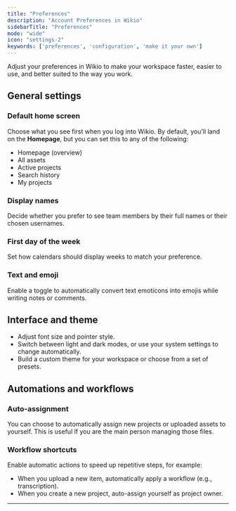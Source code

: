 ```yaml
---
title: "Preferences"
description: "Account Preferences in Wikio"
sidebarTitle: "Preferences"
mode: "wide"
icon: "settings-2"
keywords: ['preferences', 'configuration', 'make it your own']
---
```


Adjust your preferences in Wikio to make your workspace faster, easier to use, and better suited to the way you work.

## General settings

### Default home screen

Choose what you see first when you log into Wikio. By default, you’ll land on the **Homepage**, but you can set this to any of the following:

- Homepage (overview)
- All assets
- Active projects
- Search history
- My projects

### Display names

Decide whether you prefer to see team members by their full names or their chosen usernames.

### First day of the week

Set how calendars should display weeks to match your preference.

### Text and emoji

Enable a toggle to automatically convert text emoticons into emojis while writing notes or comments.

## Interface and theme

- Adjust font size and pointer style.
- Switch between light and dark modes, or use your system settings to change automatically.
- Build a custom theme for your workspace or choose from a set of presets.

## Automations and workflows

### Auto-assignment

You can choose to automatically assign new projects or uploaded assets to yourself. This is useful if you are the main person managing those files.

### Workflow shortcuts

Enable automatic actions to speed up repetitive steps, for example:

- When you upload a new item, automatically apply a workflow (e.g., transcription).
- When you create a new project, auto-assign yourself as project owner.

---